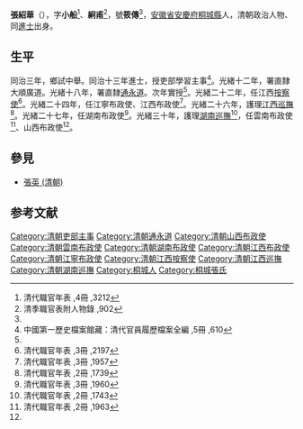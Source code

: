 '''張紹華'''（{{bd|1836年||1909年|catIdx=}}），字'''小船'''<ref>清代職官年表 ,4冊 ,3212</ref>、'''絅甫'''<ref name="#1">清季職官表附人物錄 ,902</ref>，號'''筱傳'''<ref name="#1"/>，[[安徽省|安徽省]][[安慶府|安慶府]][[桐城縣|桐城縣]]人，清朝政治人物、同[[進士|進士]]出身。

==生平==
同治三年，鄉試中舉。同治十三年進士，授吏部學習主事<ref name="#2">中國第一歷史檔案館藏：清代官員履歷檔案全編 ,5冊 ,610</ref>。光緒十二年，署直隸大順廣道。光緒十八年，署直隸[[通永道|通永道]]。次年實授<ref name="#2"/>。光緒二十二年，任江西[[按察使|按察使]]<ref>清代職官年表 ,3冊 ,2197</ref>。光緒二十四年，任江寧布政使、江西布政使<ref>清代職官年表 ,3冊 ,1957</ref>。光緒二十六年，護理[[江西巡撫|江西巡撫]]<ref>清代職官年表 ,2冊 ,1739</ref>。光緒二十七年，任湖南布政使<ref>清代職官年表 ,3冊 ,1960</ref>。光緒三十年，護理[[湖南巡撫|湖南巡撫]]<ref>清代職官年表 ,2冊 ,1743</ref>，任雲南布政使<ref name="#3">清代職官年表 ,2冊 ,1963</ref>、山西布政使<ref name="#3"/>。

==參見==
*[[張英_(清朝)|張英 (清朝)]]

==参考文献==
{{reflist|2}}

{{清朝人物小作品}}
{{同治十三年甲戌科殿試金榜}}

{{DEFAULTSORT:Zhang張}}
[[Category:清朝吏部主事|Category:清朝吏部主事]]
[[Category:清朝通永道|Category:清朝通永道]]
[[Category:清朝山西布政使|Category:清朝山西布政使]]
[[Category:清朝雲南布政使|Category:清朝雲南布政使]]
[[Category:清朝湖南布政使|Category:清朝湖南布政使]]
[[Category:清朝江西布政使|Category:清朝江西布政使]]
[[Category:清朝江寧布政使|Category:清朝江寧布政使]]
[[Category:清朝江西按察使|Category:清朝江西按察使]]
[[Category:清朝江西巡撫|Category:清朝江西巡撫]]
[[Category:清朝湖南巡撫|Category:清朝湖南巡撫]]
[[Category:桐城人|Category:桐城人]]
[[Category:桐城張氏|Category:桐城張氏]]